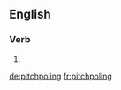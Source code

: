 ==English==

===Verb===
{{head|en|present participle}}

# {{present participle of|pitchpole|lang=en|nocat=1}}

[[de:pitchpoling]]
[[fr:pitchpoling]]